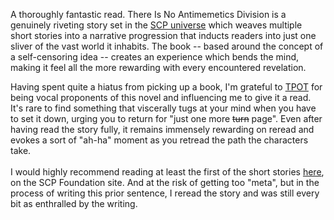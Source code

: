 
A thoroughly fantastic read. There Is No Antimemetics Division is a genuinely
riveting story set in the
[SCP universe](https://scp-wiki.wikidot.com/universe-hub) which weaves multiple
short stories into a narrative progression that inducts readers into just one
sliver of the vast world it inhabits. The book -- based around the concept of a
self-censoring idea -- creates an experience which bends the mind, making it
feel all the more rewarding with every encountered revelation.

<MdxImage
    src={Cover}
    alt="Cover of There Is No Antimemetics Division"
    caption="What monolith? On the cover?"
/>

Having spent quite a hiatus from picking up a book, I'm grateful to
[TPOT](https://knowyourmeme.com/memes/subcultures/tpot-postrat) for being vocal
proponents of this novel and influencing me to give it a read. It's rare to find
something that viscerally tugs at your mind when you have to set it down, urging
you to return for "just one more ~~turn~~ page". Even after having read the
story fully, it remains immensely rewarding on reread and evokes a sort of
"ah-ha" moment as you retread the path the characters take. \
\
I would highly recommend reading at least the first of the short stories
[here](https://scp-wiki.wikidot.com/we-need-to-talk-about-fifty-five), on the
SCP Foundation site. And at the risk of getting too "meta", but in the process
of writing this prior sentence, I reread the story and was still every bit as
enthralled by the writing.
